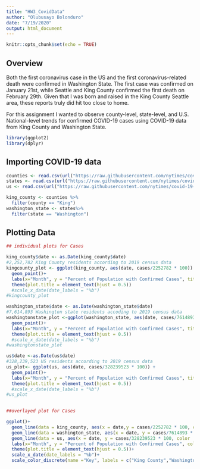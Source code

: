 ```yaml
---
title: "HW3_CovidData"
author: "Olubusayo Bolonduro"
date: "7/19/2020"
output: html_document
---
```


```r
knitr::opts_chunk$set(echo = TRUE)
```

## Overview
Both the first coronavirus case in the US and the first coronavirus-related death were confirmed in Washington State. The first case was confirmed on January 21st, while  Seattle and King County confirmed the first death on February 29th. Given that I was born and raised in the King County Seattle area, these reports truly did hit too close to home. 

For this assignment I wanted to observe county-level, state-level, and U.S. National-level trends for confirmed COVID-19 cases using COVID-19 data from King County and Washington State. 


```r
library(ggplot2)
library(dplyr)
```


## Importing COVID-19 data 

```r
counties <- read.csv(url("https://raw.githubusercontent.com/nytimes/covid-19-data/master/us-counties.csv"))
states <- read.csv(url("https://raw.githubusercontent.com/nytimes/covid-19-data/master/us-states.csv"))
us <- read.csv(url("https://raw.githubusercontent.com/nytimes/covid-19-data/master/us.csv"))

king_county <- counties %>%
  filter(county == "King")
washington_state <- states%>%
  filter(state == "Washington")
```

## Plotting Data



```r
## individual plots for Cases

king_county$date <- as.Date(king_county$date)
#2,252,782 King County residents according to 2019 census data
kingcounty_plot <- ggplot(king_county, aes(date, cases/2252782 * 100)) +
  geom_point()+
  labs(x="Month", y = "Percent of Population with Confirmed Cases", title = "King County Confirmed Cases")+
  theme(plot.title = element_text(hjust = 0.5))
  #scale_x_date(date_labels = "%b")
#kingcounty_plot

washington_state$date <- as.Date(washington_state$date)
#7,614,893 Washington state residents accoding to 2019 census data
washingtonstate_plot <-ggplot(washington_state, aes(date, cases/7614893 * 100)) +
  geom_point()+
  labs(x="Month", y = "Percent of Population with Confirmed Cases", title = "Washington State Confirmed Cases")+
  theme(plot.title = element_text(hjust = 0.5))
  #scale_x_date(date_labels = "%b")
#washingtonstate_plot

us$date <-as.Date(us$date)  
#328,239,523 US residents according to 2019 census data
us_plot<- ggplot(us, aes(date, cases/328239523 * 100)) +
  geom_point()+
  labs(x="Month", y = "Percent of Population with Confirmed Cases", title = "United States Confirmed Cases")+
  theme(plot.title = element_text(hjust = 0.5))
  #scale_x_date(date_labels = "%b")
#us_plot
    

##overlayed plot for Cases 

ggplot()+
  geom_line(data = king_county, aes(x = date,y = cases/2252782 * 100, color = 'green')) +
  geom_line(data = washington_state, aes(x = date, y = cases/7614893 * 100, color = 'blue'))+
  geom_line(data = us, aes(x = date, y = cases/328239523 * 100, color  = 'red'))+
  labs(x="Month", y = "Percent of Population with Confirmed Cases", color = "data", title = "Confirmed Cases")+
  theme(plot.title = element_text(hjust = 0.5))+
  scale_x_date(date_labels = "%b")+
  scale_color_discrete(name ="Key", labels = c("King County","Washington State","United States"))

```


